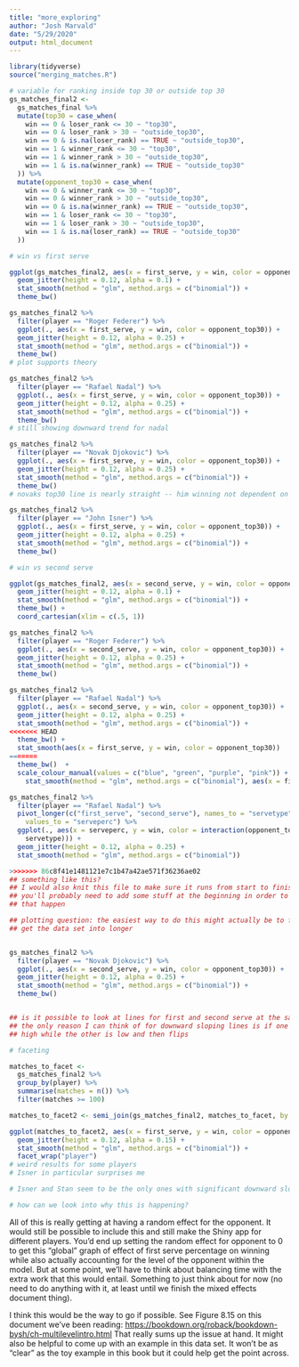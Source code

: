 ```yaml
---
title: "more_exploring"
author: "Josh Marvald"
date: "5/29/2020"
output: html_document
---
```


```r
library(tidyverse)
source("merging_matches.R")
```


```r
# variable for ranking inside top 30 or outside top 30
gs_matches_final2 <-
  gs_matches_final %>%
  mutate(top30 = case_when(
    win == 0 & loser_rank <= 30 ~ "top30",
    win == 0 & loser_rank > 30 ~ "outside_top30",
    win == 0 & is.na(loser_rank) == TRUE ~ "outside_top30",
    win == 1 & winner_rank <= 30 ~ "top30",
    win == 1 & winner_rank > 30 ~ "outside_top30",
    win == 1 & is.na(winner_rank) == TRUE ~ "outside_top30"
  )) %>%
  mutate(opponent_top30 = case_when(
    win == 0 & winner_rank <= 30 ~ "top30",
    win == 0 & winner_rank > 30 ~ "outside_top30",
    win == 0 & is.na(winner_rank) == TRUE ~ "outside_top30",
    win == 1 & loser_rank <= 30 ~ "top30",
    win == 1 & loser_rank > 30 ~ "outside_top30",
    win == 1 & is.na(loser_rank) == TRUE ~ "outside_top30"
  ))
```


```r
# win vs first serve

ggplot(gs_matches_final2, aes(x = first_serve, y = win, color = opponent_top30)) +
  geom_jitter(height = 0.12, alpha = 0.1) +
  stat_smooth(method = "glm", method.args = c("binomial")) +
  theme_bw()

gs_matches_final2 %>%
  filter(player == "Roger Federer") %>%
  ggplot(., aes(x = first_serve, y = win, color = opponent_top30)) +
  geom_jitter(height = 0.12, alpha = 0.25) +
  stat_smooth(method = "glm", method.args = c("binomial")) +
  theme_bw()
# plot supports theory

gs_matches_final2 %>%
  filter(player == "Rafael Nadal") %>%
  ggplot(., aes(x = first_serve, y = win, color = opponent_top30)) +
  geom_jitter(height = 0.12, alpha = 0.25) +
  stat_smooth(method = "glm", method.args = c("binomial")) +
  theme_bw()
# still showing downward trend for nadal

gs_matches_final2 %>%
  filter(player == "Novak Djokovic") %>%
  ggplot(., aes(x = first_serve, y = win, color = opponent_top30)) +
  geom_jitter(height = 0.12, alpha = 0.25) +
  stat_smooth(method = "glm", method.args = c("binomial")) +
  theme_bw()
# novaks top30 line is nearly straight -- him winning not dependent on his serve percentage?

gs_matches_final2 %>%
  filter(player == "John Isner") %>%
  ggplot(., aes(x = first_serve, y = win, color = opponent_top30)) +
  geom_jitter(height = 0.12, alpha = 0.25) +
  stat_smooth(method = "glm", method.args = c("binomial")) +
  theme_bw()

```

```r
# win vs second serve

ggplot(gs_matches_final2, aes(x = second_serve, y = win, color = opponent_top30)) +
  geom_jitter(height = 0.12, alpha = 0.1) +
  stat_smooth(method = "glm", method.args = c("binomial")) +
  theme_bw() +
  coord_cartesian(xlim = c(.5, 1))

gs_matches_final2 %>%
  filter(player == "Roger Federer") %>%
  ggplot(., aes(x = second_serve, y = win, color = opponent_top30)) +
  geom_jitter(height = 0.12, alpha = 0.25) +
  stat_smooth(method = "glm", method.args = c("binomial")) +
  theme_bw()

gs_matches_final2 %>%
  filter(player == "Rafael Nadal") %>%
  ggplot(., aes(x = second_serve, y = win, color = opponent_top30)) +
  geom_jitter(height = 0.12, alpha = 0.25) +
  stat_smooth(method = "glm", method.args = c("binomial")) +
<<<<<<< HEAD
  theme_bw() +
  stat_smooth(aes(x = first_serve, y = win, color = opponent_top30))
=======
  theme_bw()  +
  scale_colour_manual(values = c("blue", "green", "purple", "pink")) +
    stat_smooth(method = "glm", method.args = c("binomial"), aes(x = first_serve, colour = opponent_top30))

gs_matches_final2 %>%
  filter(player == "Rafael Nadal") %>%
  pivot_longer(c("first_serve", "second_serve"), names_to = "servetype",
    values_to = "serveperc") %>%
  ggplot(., aes(x = serveperc, y = win, color = interaction(opponent_top30,
    servetype))) +
  geom_jitter(height = 0.12, alpha = 0.25) +
  stat_smooth(method = "glm", method.args = c("binomial"))

>>>>>>> 86c8f41e1481121e7c1b47a42ae571f36236ae02
## something like this?
## I would also knit this file to make sure it runs from start to finish...
## you'll probably need to add some stuff at the beginning in order to make
## that happen

## plotting question: the easiest way to do this might actually be to first
## get the data set into longer 


gs_matches_final2 %>%
  filter(player == "Novak Djokovic") %>%
  ggplot(., aes(x = second_serve, y = win, color = opponent_top30)) +
  geom_jitter(height = 0.12, alpha = 0.25) +
  stat_smooth(method = "glm", method.args = c("binomial")) +
  theme_bw() 


## is it possible to look at lines for first and second serve at the same time?
## the only reason I can think of for downward sloping lines is if one statistic is 
## high while the other is low and then flips
```


```r
# faceting

matches_to_facet <-
  gs_matches_final2 %>%
  group_by(player) %>%
  summarise(matches = n()) %>%
  filter(matches >= 100) 

matches_to_facet2 <- semi_join(gs_matches_final2, matches_to_facet, by = "player")

ggplot(matches_to_facet2, aes(x = first_serve, y = win, color = opponent_top30)) +
  geom_jitter(height = 0.12, alpha = 0.15) +
  stat_smooth(method = "glm", method.args = c("binomial")) +
  facet_wrap("player")
# weird results for some players
# Isner in particular surprises me

# Isner and Stan seem to be the only ones with significant downward slopes

# how can we look into why this is happening?
```










All of this is really getting at having a random effect for the opponent. It would still be possible to include this and still make the Shiny app for different players. You'd end up setting the random effect for opponent to 0 to get this "global" graph of effect of first serve percentage on winning while also actually accounting for the level of the opponent within the model. But at some point, we'll have to think about balancing time with the extra work that this would entail. Something to just think about for now (no need to do anything with it, at least until we finish the mixed effects document thing).

I think this would be the way to go if possible.  See Figure 8.15 on this document we've been reading: <https://bookdown.org/roback/bookdown-bysh/ch-multilevelintro.html> That really sums up the issue at hand. It might also be helpful to come up with an example in this data set. It won't be as "clear" as the toy example in this book but it could help get the point across.







